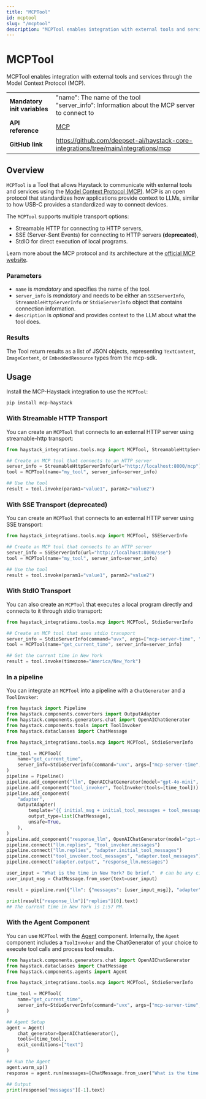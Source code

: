 ```yaml
---
title: "MCPTool"
id: mcptool
slug: "/mcptool"
description: "MCPTool enables integration with external tools and services through the Model Context Protocol (MCP)."
---
```


# MCPTool

MCPTool enables integration with external tools and services through the Model Context Protocol (MCP).

|  |  |
| --- | --- |
| **Mandatory init variables** | "name": The name of the tool<br />"server_info": Information about the MCP server to connect to |
| **API reference**            | [MCP](/reference/integrations-mcp)                                                                   |
| **GitHub link**              | https://github.com/deepset-ai/haystack-core-integrations/tree/main/integrations/mcp         |

## Overview

`MCPTool` is a Tool that allows Haystack to communicate with external tools and services using the [Model Context Protocol (MCP)](https://modelcontextprotocol.io/). MCP is an open protocol that standardizes how applications provide context to LLMs, similar to how USB-C provides a standardized way to connect devices.

The `MCPTool` supports multiple transport options:

- Streamable HTTP for connecting to HTTP servers,
- SSE (Server-Sent Events) for connecting to HTTP servers **(deprecated)**,
- StdIO for direct execution of local programs.

Learn more about the MCP protocol and its architecture at the [official MCP website](https://modelcontextprotocol.io/).

### Parameters

- `name` is _mandatory_ and specifies the name of the tool.
- `server_info` is _mandatory_ and needs to be either an `SSEServerInfo`, `StreamableHttpServerInfo` or `StdioServerInfo` object that contains connection information.
- `description` is _optional_ and provides context to the LLM about what the tool does.

### Results

The Tool return results as a list of JSON objects, representing `TextContent`, `ImageContent`, or `EmbeddedResource` types from the mcp-sdk.

## Usage

Install the MCP-Haystack integration to use the `MCPTool`:

```shell
pip install mcp-haystack
```

### With Streamable HTTP Transport

You can create an `MCPTool` that connects to an external HTTP server using streamable-http transport:

```python
from haystack_integrations.tools.mcp import MCPTool, StreamableHttpServerInfo

## Create an MCP tool that connects to an HTTP server
server_info = StreamableHttpServerInfo(url="http://localhost:8000/mcp")
tool = MCPTool(name="my_tool", server_info=server_info)

## Use the tool
result = tool.invoke(param1="value1", param2="value2")
```

### With SSE Transport (deprecated)

You can create an `MCPTool` that connects to an external HTTP server using SSE transport:

```python
from haystack_integrations.tools.mcp import MCPTool, SSEServerInfo

## Create an MCP tool that connects to an HTTP server
server_info = SSEServerInfo(url="http://localhost:8000/sse")
tool = MCPTool(name="my_tool", server_info=server_info)

## Use the tool
result = tool.invoke(param1="value1", param2="value2")
```

### With StdIO Transport

You can also create an `MCPTool` that executes a local program directly and connects to it through stdio transport:

```python
from haystack_integrations.tools.mcp import MCPTool, StdioServerInfo

## Create an MCP tool that uses stdio transport
server_info = StdioServerInfo(command="uvx", args=["mcp-server-time", "--local-timezone=Europe/Berlin"])
tool = MCPTool(name="get_current_time", server_info=server_info)

## Get the current time in New York
result = tool.invoke(timezone="America/New_York")
```

### In a pipeline

You can integrate an `MCPTool` into a pipeline with a `ChatGenerator` and a `ToolInvoker`:

```python
from haystack import Pipeline
from haystack.components.converters import OutputAdapter
from haystack.components.generators.chat import OpenAIChatGenerator
from haystack.components.tools import ToolInvoker
from haystack.dataclasses import ChatMessage

from haystack_integrations.tools.mcp import MCPTool, StdioServerInfo

time_tool = MCPTool(
    name="get_current_time",
    server_info=StdioServerInfo(command="uvx", args=["mcp-server-time", "--local-timezone=Europe/Berlin"]),
)
pipeline = Pipeline()
pipeline.add_component("llm", OpenAIChatGenerator(model="gpt-4o-mini", tools=[time_tool]))
pipeline.add_component("tool_invoker", ToolInvoker(tools=[time_tool]))
pipeline.add_component(
    "adapter",
    OutputAdapter(
        template="{{ initial_msg + initial_tool_messages + tool_messages }}",
        output_type=list[ChatMessage],
        unsafe=True,
    ),
)
pipeline.add_component("response_llm", OpenAIChatGenerator(model="gpt-4o-mini"))
pipeline.connect("llm.replies", "tool_invoker.messages")
pipeline.connect("llm.replies", "adapter.initial_tool_messages")
pipeline.connect("tool_invoker.tool_messages", "adapter.tool_messages")
pipeline.connect("adapter.output", "response_llm.messages")

user_input = "What is the time in New York? Be brief."  # can be any city
user_input_msg = ChatMessage.from_user(text=user_input)

result = pipeline.run({"llm": {"messages": [user_input_msg]}, "adapter": {"initial_msg": [user_input_msg]}})

print(result["response_llm"]["replies"][0].text)
## The current time in New York is 1:57 PM.
```

### With the Agent Component

You can  use `MCPTool` with the [Agent](../pipeline-components/agents-1/agent.mdx) component. Internally, the `Agent` component includes a `ToolInvoker` and the ChatGenerator of your choice to execute tool calls and process tool results.

```python
from haystack.components.generators.chat import OpenAIChatGenerator
from haystack.dataclasses import ChatMessage
from haystack.components.agents import Agent

from haystack_integrations.tools.mcp import MCPTool, StdioServerInfo

time_tool = MCPTool(
    name="get_current_time",
    server_info=StdioServerInfo(command="uvx", args=["mcp-server-time", "--local-timezone=Europe/Berlin"]),
)

## Agent Setup
agent = Agent(
    chat_generator=OpenAIChatGenerator(),
    tools=[time_tool],
    exit_conditions=["text"]
)

## Run the Agent
agent.warm_up()
response = agent.run(messages=[ChatMessage.from_user("What is the time in New York? Be brief.")])

## Output
print(response["messages"][-1].text)
```